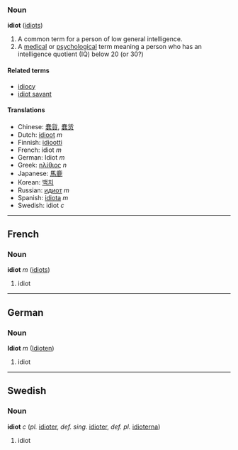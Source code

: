 ===Noun===
'''idiot''' ([[idiots]])

#  A common term for a person of low general intelligence.
#  A [[medical]] or [[psychological]] term meaning a person who has an intelligence quotient (IQ) below 20 (or 30?)

====Related terms====
*[[idiocy]]
*[[idiot savant]]

====Translations====
*Chinese: [[蠢貨]], [[蠢货]]
*Dutch: [[idioot]] ''m''
*Finnish: [[idiootti]]
*French: idiot ''m''
*German: Idiot ''m''
*Greek: [[ηλίθιος]] ''n''
*Japanese: [[馬鹿]]
*Korean: [[백치]]
*Russian: [[идиот]] ''m''
*Spanish: [[idiota]] ''m''
*Swedish: idiot ''c''

----

==French==
===Noun===
'''idiot''' ''m'' ([[idiots]])

# idiot

----

==German==
===Noun===
'''Idiot''' ''m'' ([[Idioten]])

# idiot


----

==Swedish==
===Noun===
'''idiot''' ''c'' (''pl.'' [[idioter]], ''def. sing.'' [[idioter]], ''def. pl.'' [[idioterna]])

# idiot